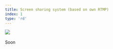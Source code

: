 ---
title: Screen sharing system (based on own RTMP)
index: 1
type: 'rd'
---

[![](https://img.shields.io/badge/github-808080?style=for-the-badge&logo=github)](https://github.com/milosz08/screen-sharing-system) &nbsp;

Soon
